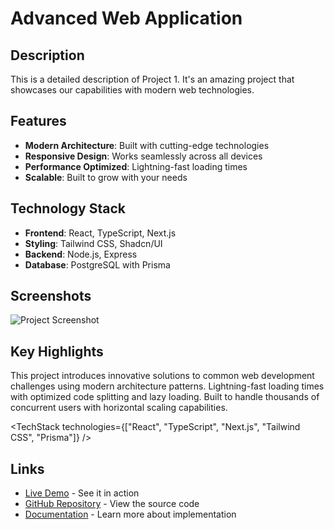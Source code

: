 # Advanced Web Application

## Description

This is a detailed description of Project 1. It's an amazing project that showcases our capabilities with modern web technologies.

## Features

- **Modern Architecture**: Built with cutting-edge technologies
- **Responsive Design**: Works seamlessly across all devices
- **Performance Optimized**: Lightning-fast loading times
- **Scalable**: Built to grow with your needs

## Technology Stack

- **Frontend**: React, TypeScript, Next.js
- **Styling**: Tailwind CSS, Shadcn/UI
- **Backend**: Node.js, Express
- **Database**: PostgreSQL with Prisma

## Screenshots

![Project Screenshot](/placeholder.jpg)

## Key Highlights

<HighlightBox type="info" title="Innovation" icon="💡">
  This project introduces innovative solutions to common web development
  challenges using modern architecture patterns.
</HighlightBox>

<ProjectGrid>
  <HighlightBox type="success" title="Performance" icon="⚡">
    Lightning-fast loading times with optimized code splitting and lazy loading.
  </HighlightBox>
  <HighlightBox type="warning" title="Scalability" icon="📈">
    Built to handle thousands of concurrent users with horizontal scaling
    capabilities.
  </HighlightBox>
</ProjectGrid>

<TechStack
  technologies={["React", "TypeScript", "Next.js", "Tailwind CSS", "Prisma"]}
/>

## Links

- [Live Demo](https://example.com) - See it in action
- [GitHub Repository](https://github.com/example/project1) - View the source code
- [Documentation](https://docs.example.com) - Learn more about implementation
